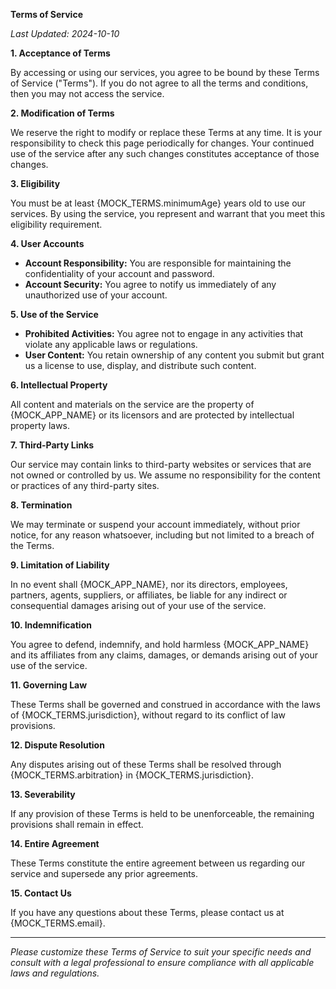 
**Terms of Service**

_Last Updated: 2024-10-10_

**1. Acceptance of Terms**

By accessing or using our services, you agree to be bound by these Terms of Service ("Terms"). If you do not agree to all the terms and conditions, then you may not access the service.

**2. Modification of Terms**

We reserve the right to modify or replace these Terms at any time. It is your responsibility to check this page periodically for changes. Your continued use of the service after any such changes constitutes acceptance of those changes.

**3. Eligibility**

You must be at least {MOCK_TERMS.minimumAge} years old to use our services. By using the service, you represent and warrant that you meet this eligibility requirement.

**4. User Accounts**

-   **Account Responsibility:** You are responsible for maintaining the confidentiality of your account and password.
-   **Account Security:** You agree to notify us immediately of any unauthorized use of your account.

**5. Use of the Service**

-   **Prohibited Activities:** You agree not to engage in any activities that violate any applicable laws or regulations.
-   **User Content:** You retain ownership of any content you submit but grant us a license to use, display, and distribute such content.

**6. Intellectual Property**

All content and materials on the service are the property of {MOCK_APP_NAME} or its licensors and are protected by intellectual property laws.

**7. Third-Party Links**

Our service may contain links to third-party websites or services that are not owned or controlled by us. We assume no responsibility for the content or practices of any third-party sites.

**8. Termination**

We may terminate or suspend your account immediately, without prior notice, for any reason whatsoever, including but not limited to a breach of the Terms.

**9. Limitation of Liability**

In no event shall {MOCK_APP_NAME}, nor its directors, employees, partners, agents, suppliers, or affiliates, be liable for any indirect or consequential damages arising out of your use of the service.

**10. Indemnification**

You agree to defend, indemnify, and hold harmless {MOCK_APP_NAME} and its affiliates from any claims, damages, or demands arising out of your use of the service.

**11. Governing Law**

These Terms shall be governed and construed in accordance with the laws of {MOCK_TERMS.jurisdiction}, without regard to its conflict of law provisions.

**12. Dispute Resolution**

Any disputes arising out of these Terms shall be resolved through {MOCK_TERMS.arbitration} in {MOCK_TERMS.jurisdiction}.

**13. Severability**

If any provision of these Terms is held to be unenforceable, the remaining provisions shall remain in effect.

**14. Entire Agreement**

These Terms constitute the entire agreement between us regarding our service and supersede any prior agreements.

**15. Contact Us**

If you have any questions about these Terms, please contact us at {MOCK_TERMS.email}.

---

_Please customize these Terms of Service to suit your specific needs and consult with a legal professional to ensure compliance with all applicable laws and regulations._

